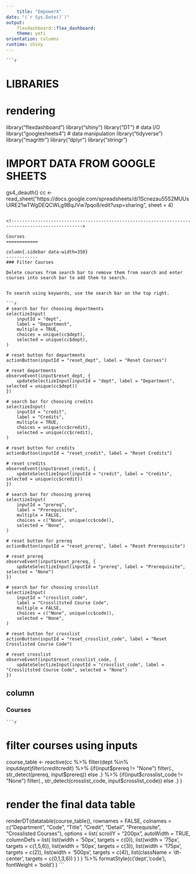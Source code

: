 ```yaml
---
    title: "EmpowerX"
date: "(`r Sys.Date()`)"
output: 
    flexdashboard::flex_dashboard:
    theme: yeti
orientation: columns
runtime: shiny
---
```

    
    ```r
# LIBRARIES ######################################
# rendering
library("flexdashboard")
library("shiny")
library("DT")
# data I/O
library("googlesheets4")
# data manipulation
library("tidyverse")
library("magrittr")
library("dplyr")
library("stringr")

# IMPORT DATA FROM GOOGLE SHEETS #################

gs4_deauth()
cc <- read_sheet("https://docs.google.com/spreadsheets/d/1Scnezau55S2MUUsUlRE21wTWgDEQCWLg9BqJVw7pqo8/edit?usp=sharing", sheet = 4)
```

<!------------------------------------------------------------------------------------------------->
    
Courses
============
    
column{.sidebar data-width=350}
------------
### Filter Courses
    
Delete courses from search bar to remove them from search and enter courses into search bar to add them to search.


To search using keywords, use the search bar on the top right.

```r
# search bar for choosing departments
selectizeInput(
    inputId = "dept",
    label = "Department",
    multiple = TRUE,
    choices = unique(cc$dept),
    selected = unique(cc$dept),
)

# reset button for departments
actionButton(inputId = "reset_dept", label = "Reset Courses")

# reset departments
observeEvent(input$reset_dept, {
    updateSelectizeInput(inputId = "dept", label = "Department", selected = unique(cc$dept))
})

# search bar for choosing credits
selectizeInput(
    inputId = "credit",
    label = "Credits",
    multiple = TRUE,
    choices = unique(cc$credit),
    selected = unique(cc$credit),
)

# reset button for credits
actionButton(inputId = "reset_credit", label = "Reset Credits")

# reset credits
observeEvent(input$reset_credit, {
    updateSelectizeInput(inputId = "credit", label = "Credits", selected = unique(cc$credit))
})

# search bar for choosing prereq
selectizeInput(
    inputId = "prereq",
    label = "Prerequisite",
    multiple = FALSE,
    choices = c("None", unique(cc$code)),
    selected = "None",
)

# reset button for prereq
actionButton(inputId = "reset_prereq", label = "Reset Prerequisite")

# reset prereq
observeEvent(input$reset_prereq, {
    updateSelectizeInput(inputId = "prereq", label = "Prerequisite", selected = "None")
})

# search bar for choosing crosslist
selectizeInput(
    inputId = "crosslist_code",
    label = "Crosslitsted Course Code",
    multiple = FALSE,
    choices = c("None", unique(cc$code)),
    selected = "None",
)

# reset button for crosslist
actionButton(inputId = "reset_crosslist_code", label = "Reset Crosslisted Course Code")

# reset crosslist
observeEvent(input$reset_crosslist_code, {
    updateSelectizeInput(inputId = "crosslist_code", label = "Crosslitsted Course Code", selected = "None")
})
```

column{data-width=450}
------------
### Courses 
    
    ```r
# filter courses using inputs
course_table <- reactive(cc %>%
                             filter(dept %in% input$dept) %>% 
                             filter(credit %in% input$credit) %>%
                             {if(input$prereq != "None") filter(., str_detect(prereq, input$prereq)) else .} %>%
                             {if(input$crosslist_code != "None") filter(., str_detect(crosslist_code, input$crosslist_code)) else .} 
)

# render the final data table
renderDT(datatable(course_table(), 
                   rownames = FALSE, 
                   colnames = c("Department", "Code", "Title", "Credit", "Detail", "Prerequisite", "Crosslisted Courses"),
                   options = list(
                       scrollY = "200px",
                       autoWidth = TRUE,
                       columnDefs = list(
                           list(width = '50px', targets = c(0)),
                           list(width = '75px', targets = c(1,5,6)),
                           list(width = '50px', targets = c(3)),
                           list(width = '175px', targets = c(2)),
                           list(width = '500px', targets = c(4)),
                           list(className = 'dt-center', targets = c(0,1,3,6))
                       )
                   )
) %>% formatStyle(c('dept','code'), fontWeight = 'bold')
)
```

<!------------------------------------------------------------------------------------------------->